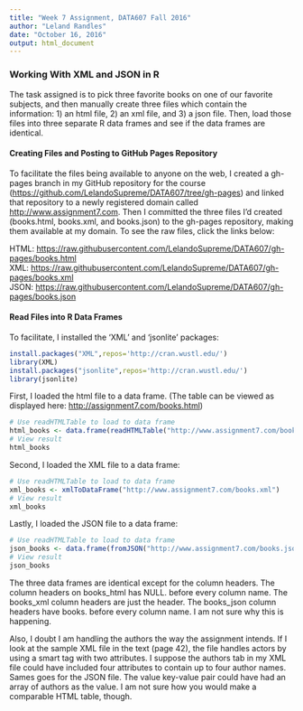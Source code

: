 ---
title: "Week 7 Assignment, DATA607 Fall 2016"
author: "Leland Randles"
date: "October 16, 2016"
output: html_document
---

### Working With XML and JSON in R  

The task assigned is to pick three favorite books on one of our favorite subjects, and then manually create three files which contain the information:  1) an html file, 2) an xml file, and 3) a json file. Then, load those files into three separate R data frames and see if the data frames are identical.  

#### Creating Files and Posting to GitHub Pages Repository  

To facilitate the files being available to anyone on the web, I created a gh-pages branch in my GitHub repository for the course (<https://github.com/LelandoSupreme/DATA607/tree/gh-pages>) and linked that repository to a newly registered domain called <http://www.assignment7.com>. Then I committed the three files I'd created (books.html, books.xml, and books.json) to the gh-pages repository, making them available at my domain. To see the raw files, click the links below:  
  
HTML: <https://raw.githubusercontent.com/LelandoSupreme/DATA607/gh-pages/books.html>  
XML: <https://raw.githubusercontent.com/LelandoSupreme/DATA607/gh-pages/books.xml>  
JSON: <https://raw.githubusercontent.com/LelandoSupreme/DATA607/gh-pages/books.json>  
  

#### Read Files into R Data Frames    
  
To facilitate, I installed the 'XML' and 'jsonlite' packages:    
  
```{r results='hide', message=FALSE, warning=FALSE}
install.packages("XML",repos='http://cran.wustl.edu/')
library(XML)
install.packages("jsonlite",repos='http://cran.wustl.edu/')
library(jsonlite)
```  
  
First, I loaded the html file to a data frame. (The table can be viewed as displayed here: <http://assignment7.com/books.html>)  
  
```{r html, eval=TRUE}
# Use readHTMLTable to load to data frame
html_books <- data.frame(readHTMLTable("http://www.assignment7.com/books.html"))
# View result
html_books
```  
  
Second, I loaded the XML file to a data frame:  
  
```{r xml, eval=TRUE}
# Use readHTMLTable to load to data frame
xml_books <- xmlToDataFrame("http://www.assignment7.com/books.xml")
# View result
xml_books
```  
  
Lastly, I loaded the JSON file to a data frame:  
  
```{r json, eval=TRUE}
# Use readHTMLTable to load to data frame
json_books <- data.frame(fromJSON("http://www.assignment7.com/books.json", simplifyDataFrame = TRUE))
# View result
json_books
```  
  
The three data frames are identical except for the column headers. The column headers on books_html has NULL. before every column name. The books_xml column headers are just the header. The books_json column headers have books. before every column name. I am not sure why this is happening.  

Also, I doubt I am handling the authors the way the assignment intends. If I look at the sample XML file in the text (page 42), the file handles actors by using a smart tag with two attributes. I suppose the authors tab in my XML file could have included four attributes to contain up to four author names. Sames goes for the JSON file.  The value key-value pair could have had an array of authors as the value.  I am not sure how you would make a comparable HTML table, though.  